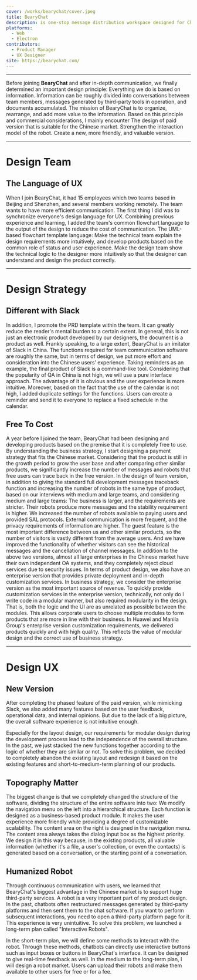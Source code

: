 ```yaml
---
cover: /works/bearychat/cover.jpeg
title: BearyChat
description: is one-stop message distribution workspace designed for Chinese teams.
platforms:
  - Web
  - Electron
contributors:
  - Product Manager
  - UX Designer
site: https://bearychat.com/
---
```


---

Before joining **BearyChat** and after in-depth communication, we finally determined an important design principle: Everything we do is based on information. Information can be roughly divided into conversations between team members, messages generated by third-party tools in operation, and documents accumulated. The mission of BearyChat is to organize, rearrange, and add more value to the information. Based on this principle and commercial considerations, I mainly encounter The design of paid version that is suitable for the Chinese market. Strengthen the interaction model of the robot. Create a new, more friendly, and valuable version.

---

# Design Team

## ‍The Language of UX

When I join BearyChat, it had 15 employees which two teams based in Beijing and Shenzhen, and several members working remotely. The team wants to have more efficient communication. The first thing I did was to synchronize everyone's design language for UX. Combining previous experience and learning, I added the team's common flowchart language to the output of the design to reduce the cost of communication. The UML-based flowchart template language: Make the technical team explain the design requirements more intuitively, and develop products based on the common role of status and user experience. Make the design team show the technical logic to the designer more intuitively so that the designer can understand and design the product correctly.

---

# Design Strategy

## Different with Slack

In addition, I promote the PRD template within the team. It can greatly reduce the reader's mental burden to a certain extent. In general, this is not just an electronic product developed by our designers, the document is a product as well. Frankly speaking, to a large extent, BearyChat is an imitator of Slack in China. The functions required for team communication software are roughly the same, but in terms of design, we put more effort and consideration into the Chinese users’ experience. Taking reminders as an example, the final product of Slack is a command-like tool. Considering that the popularity of QA in China is not high, we will use a pure interface approach. The advantage of it is obvious and the user experience is more intuitive. Moreover, based on the fact that the use of the calendar is not high, I added duplicate settings for the functions. Users can create a reminder and send it to everyone to replace a fixed schedule in the calendar.

<WorkImage
  src="/works/bearychat/figure-2.png"
  width="980"
  height="533"
  alt="BearyChat provides a user interface for users to create reminders."
  position="fullScreen"
/>

## Free To Cost

A year before I joined the team, BearyChat had been designing and developing products based on the premise that it is completely free to use. By understanding the business strategy, I start designing a payment strategy that fits the Chinese market.
Considering that the product is still in the growth period to grow the user base and after comparing other similar products, we significantly increase the number of messages and robots that free users can trace back in the free version.
In the design of team version, in addition to giving the standard full development messages traceback function and increasing the number of robots in the same type of product, based on our interviews with medium and large teams, and considering medium and large teams:
The business is larger, and the requirements are stricter. Their robots produce more messages and the stability requirement is higher. We increased the number of robots available to paying users and provided SAL protocols.
External communication is more frequent, and the privacy requirements of information are higher. The guest feature is the most important difference between us and other similar products, so the number of visitors is vastly different from the average users. And we have improved the functionality of whether visitors can see the historical messages and the cancellation of channel messages.
In addition to the above two versions, almost all large enterprises in the Chinese market have their own independent OA systems, and they completely reject cloud services due to security issues. In terms of product design, we also have an enterprise version that provides private deployment and in-depth customization services.
In business strategy, we consider the enterprise version as the most important source of revenue. To quickly provide customization services in the enterprise version, technically, not only do I write code in a modular manner, but also required modularity in the design. That is, both the logic and the UI are as unrelated as possible between the modules. This allows corporate users to choose multiple modules to form products that are more in line with their business.
In Huawei and Manila Group's enterprise version customization requirements, we delivered products quickly and with high quality. This reflects the value of modular design and the correct use of business strategy.

<WorkImage
  src="/works/bearychat/figure-4.png"
  width="980"
  height="2163"
  alt="Screenshot of BearyChat's price presentation page."
  position="fullScreen"
/>

---

# Design UX

## New Version

After completing the phased feature of the paid version, while mimicking Slack, we also added many features based on the user feedback, operational data, and internal opinions. But due to the lack of a big picture, the overall software experience is not intuitive enough.

<WorkImage
  src="/works/bearychat/figure-5.png"
  width="980"
  height="532"
  alt="Screenshot of old BearyChat version."
  position="fullScreen"
/>

Especially for the layout design, our requirements for modular design during the development process lead to the independence of the overall structure. In the past, we just stacked the new functions together according to the logic of whether they are similar or not. To solve this problem, we decided to completely abandon the existing layout and redesign it based on the existing features and short-to-medium-term planning of our products.

## Topography Matter

The biggest change is that we completely changed the structure of the software, dividing the structure of the entire software into two:
We modify the navigation menu on the left into a hierarchical structure. Each function is designed as a business-based product module. It makes the user experience more friendly while providing a degree of customizable scalability.
The content area on the right is designed in the navigation menu. The content area always takes the dialog input box as the highest priority. We design it in this way because, in the existing products, all valuable information (whether it's a file, a user's collection, or even the contacts) is generated based on a conversation, or the starting point of a conversation.

## Humanized Robot

Through continuous communication with users, we learned that BearyChat's biggest advantage in the Chinese market is to support huge third-party services. A robot is a very important part of my product design. In the past, chatbots often restructured messages generated by third-party platforms and then sent them to the chat software. If you want to perform subsequent interactions, you need to open a third-party platform page for it. This experience is very unintuitive. To solve this problem, we launched a long-term plan called "Interactive Robots".

In the short-term plan, we will define some methods to interact with the robot. Through these methods, chatbots can directly use interactive buttons such as input boxes or buttons in BearyChat's interface. It can be designed to give real-time feedback as well.
In the medium to the long-term plan, I will design a robot market. Users can upload their robots and make them available to other users for free or for a fee.
